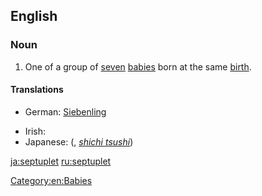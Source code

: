 ==English==

===Noun===
{{en-noun}}

# One of a group of [[seven]] [[baby|babies]] born at the same [[birth]].

====Translations====
{{trans-top|one of seven babies born at the same time}}
* German: [[Siebenling]] {{m}}
{{trans-mid}}
* Irish: {{t|ga|seachtrín|m}}
* Japanese: {{l|ja|七つ子}} ({{l|ja|しちつし}}, ''[[shichi tsushi]]'')
{{trans-bottom}}

[[Category:en:Babies]]

[[ja:septuplet]]
[[ru:septuplet]]
